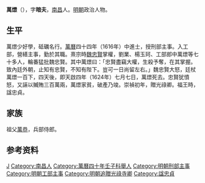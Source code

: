 '''萬燝'''（{{bd|？||1624年|catIdx=W萬}}），字'''暗夫'''，[[南昌|南昌]]人。[[明朝|明朝]]政治人物。

== 生平 ==
萬燝少好學，砥礪名行。[[萬曆|萬曆]]四十四年（1616年）中進士，授刑部主事。入工部，營繕主事，勤於其職。熹宗時[[魏忠賢|魏忠賢]]掌權，劉業、楊玉珂、工部郎中萬燝等七十多人，輪番猛批魏忠賢。其中萬燝曰：「忠賢盡竊大權，生殺予奪，在其掌握。致內廷外朝，止知有忠賢，不知有陛下。豈可一日尚留左右。」魏忠賢大怒，廷杖萬燝一百下，四天後，即天啟四年（1624年）七月七日，萬燝死去。忠賢犹憤怒，又誣以贓賄三百萬兩，萬燝家貧，破產乃竣。崇禎初年，贈光祿卿。福王時，諡忠貞。

== 家族 ==
祖父[[萬恭|萬恭]]，兵部侍郎。

== 参考资料 ==
{{reflist}}

{{萬曆四十四年丙辰科殿試金榜}}

{{Authority control}}

{{DEFAULTSORT:Wan萬}}
[[Category:萬姓|J]]
[[Category:南昌人|Category:南昌人]]
[[Category:萬曆四十年壬子科舉人|Category:萬曆四十年壬子科舉人]]
[[Category:明朝刑部主事|Category:明朝刑部主事]]
[[Category:明朝工部主事|Category:明朝工部主事]]
[[Category:明朝追贈光祿寺卿|Category:明朝追贈光祿寺卿]]
[[Category:諡忠貞|Category:諡忠貞]]
